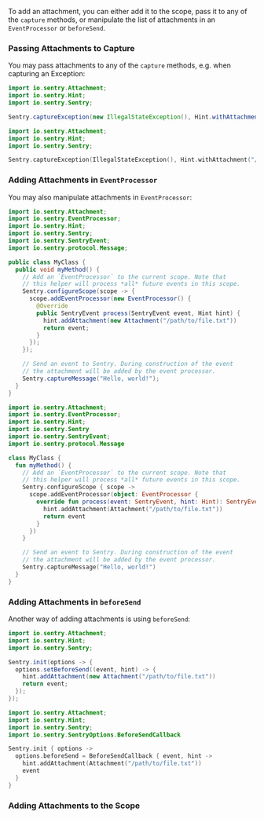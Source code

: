 To add an attachment, you can either add it to the scope, pass it to any of the `capture` methods, or manipulate the list of attachments in an `EventProcessor` or `beforeSend`.


### Passing Attachments to Capture

You may pass attachments to any of the `capture` methods, e.g. when capturing an Exception:

```java
import io.sentry.Attachment;
import io.sentry.Hint;
import io.sentry.Sentry;

Sentry.captureException(new IllegalStateException(), Hint.withAttachment("/path/to/file.txt"))
```

```kotlin
import io.sentry.Attachment;
import io.sentry.Hint;
import io.sentry.Sentry;

Sentry.captureException(IllegalStateException(), Hint.withAttachment("/path/to/file.txt"))
```


### Adding Attachments in `EventProcessor`

You may also manipulate attachments in `EventProcessor`:

```java
import io.sentry.Attachment;
import io.sentry.EventProcessor;
import io.sentry.Hint;
import io.sentry.Sentry;
import io.sentry.SentryEvent;
import io.sentry.protocol.Message;

public class MyClass {
  public void myMethod() {
    // Add an `EventProcessor` to the current scope. Note that
    // this helper will process *all* future events in this scope.
    Sentry.configureScope(scope -> {
      scope.addEventProcessor(new EventProcessor() {
        @Override
        public SentryEvent process(SentryEvent event, Hint hint) {
          hint.addAttachment(new Attachment("/path/to/file.txt"))
          return event;
        }
      });
    });

    // Send an event to Sentry. During construction of the event
    // the attachment will be added by the event processor.
    Sentry.captureMessage("Hello, world!");
  }
}
```

```kotlin
import io.sentry.Attachment;
import io.sentry.EventProcessor;
import io.sentry.Hint;
import io.sentry.Sentry
import io.sentry.SentryEvent;
import io.sentry.protocol.Message

class MyClass {
  fun myMethod() {
    // Add an `EventProcessor` to the current scope. Note that
    // this helper will process *all* future events in this scope.
    Sentry.configureScope { scope ->
      scope.addEventProcessor(object: EventProcessor {
        override fun process(event: SentryEvent, hint: Hint): SentryEvent? {
          hint.addAttachment(Attachment("/path/to/file.txt"))
          return event
        }
      })
    }

    // Send an event to Sentry. During construction of the event
    // the attachment will be added by the event processor.
    Sentry.captureMessage("Hello, world!")
  }
}
```


### Adding Attachments in `beforeSend`

Another way of adding attachments is using `beforeSend`:

```java
import io.sentry.Attachment;
import io.sentry.Hint;
import io.sentry.Sentry;

Sentry.init(options -> {
  options.setBeforeSend((event, hint) -> {
    hint.addAttachment(new Attachment("/path/to/file.txt"))
    return event;
  });
});
```

```kotlin
import io.sentry.Attachment;
import io.sentry.Hint;
import io.sentry.Sentry;
import io.sentry.SentryOptions.BeforeSendCallback

Sentry.init { options ->
  options.beforeSend = BeforeSendCallback { event, hint ->
    hint.addAttachment(Attachment("/path/to/file.txt"))
    event
  }
}
```


### Adding Attachments to the Scope
